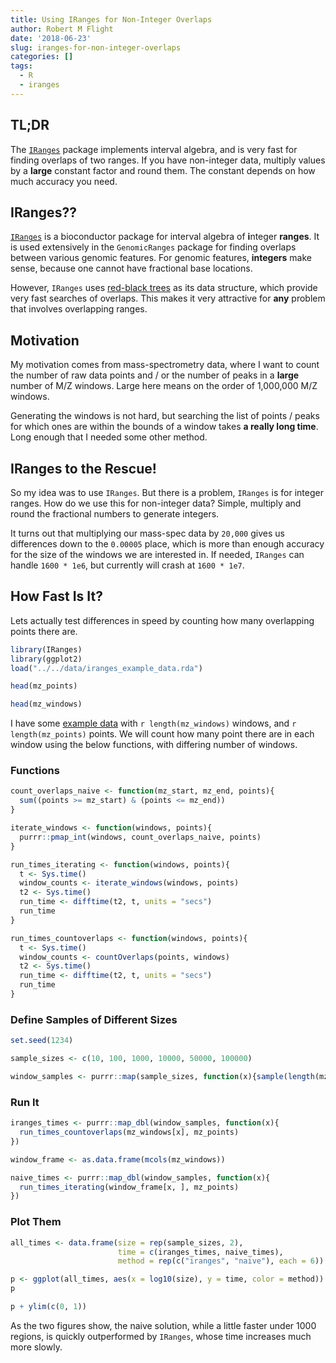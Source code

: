 ```yaml
---
title: Using IRanges for Non-Integer Overlaps
author: Robert M Flight
date: '2018-06-23'
slug: iranges-for-non-integer-overlaps
categories: []
tags:
  - R
  - iranges
---
```


## TL;DR

The [`IRanges`](https://bioconductor.org/packages/IRanges/) package implements interval algebra, and is very fast for finding overlaps of two ranges. If you have non-integer data, multiply values by a **large** constant factor and round them. The constant depends on how much accuracy you need.

## IRanges??

[`IRanges`](https://bioconductor.org/packages/IRanges/) is a bioconductor package for interval algebra of **i**nteger **ranges**. It is used extensively in the `GenomicRanges` package for finding overlaps between various genomic features. For genomic features, **integers** make sense, because one cannot have fractional base locations.

However, `IRanges` uses [red-black trees](https://en.wikipedia.org/wiki/Red%E2%80%93black_tree) as its data structure, which provide very fast searches of overlaps. This makes it very attractive for **any** problem that involves overlapping ranges.

## Motivation

My motivation comes from mass-spectrometry data, where I want to count the number of raw data points and / or the number of peaks in a **large** number of M/Z windows. Large here means on the order of 1,000,000 M/Z windows.

Generating the windows is not hard, but searching the list of points / peaks for which ones are within the bounds of a window takes **a really long time**. Long enough that I needed some other method.

## IRanges to the Rescue!

So my idea was to use `IRanges`. But there is a problem, `IRanges` is for integer ranges. How do we use this for non-integer data? Simple, multiply and round the fractional numbers to generate integers.

It turns out that multiplying our mass-spec data by `20,000` gives us differences down to the `0.00005` place, which is more than enough accuracy for the size of the windows we are interested in. If needed, `IRanges` can handle `1600 * 1e6`, but currently will crash at `1600 * 1e7`.

## How Fast Is It?

Lets actually test differences in speed by counting how many overlapping points there are.

```r
library(IRanges)
library(ggplot2)
load("../../data/iranges_example_data.rda")

head(mz_points)

head(mz_windows)
```

I have some [example data](https://github.com/rmflight/researchBlog_blogdown/blob/master/data/iranges_example_data.rda) with `r length(mz_windows)` windows, and `r length(mz_points)` points. We will count how many point there are in each window using the below functions, with differing number of windows.

### Functions

```r
count_overlaps_naive <- function(mz_start, mz_end, points){
  sum((points >= mz_start) & (points <= mz_end))
}

iterate_windows <- function(windows, points){
  purrr::pmap_int(windows, count_overlaps_naive, points)
}

run_times_iterating <- function(windows, points){
  t <- Sys.time()
  window_counts <- iterate_windows(windows, points)
  t2 <- Sys.time()
  run_time <- difftime(t2, t, units = "secs")
  run_time
}

run_times_countoverlaps <- function(windows, points){
  t <- Sys.time()
  window_counts <- countOverlaps(points, windows)
  t2 <- Sys.time()
  run_time <- difftime(t2, t, units = "secs")
  run_time
}
```

### Define Samples of Different Sizes

```r
set.seed(1234)

sample_sizes <- c(10, 100, 1000, 10000, 50000, 100000)

window_samples <- purrr::map(sample_sizes, function(x){sample(length(mz_windows), size = x)})
```

### Run It

```r
iranges_times <- purrr::map_dbl(window_samples, function(x){
  run_times_countoverlaps(mz_windows[x], mz_points)
})

window_frame <- as.data.frame(mcols(mz_windows))

naive_times <- purrr::map_dbl(window_samples, function(x){
  run_times_iterating(window_frame[x, ], mz_points)
})
```

### Plot Them

```r
all_times <- data.frame(size = rep(sample_sizes, 2),
                        time = c(iranges_times, naive_times),
                        method = rep(c("iranges", "naive"), each = 6))

p <- ggplot(all_times, aes(x = log10(size), y = time, color = method)) + geom_point() + geom_line() + labs(y = "time (s)", x = "log10(# of windows)", title = "Naive & IRanges Timings") + theme(legend.position = c(0.2, 0.8))
p

p + ylim(c(0, 1))
```

As the two figures show, the naive solution, while a little faster under 1000 regions, is quickly outperformed by `IRanges`, whose time increases much more slowly.


